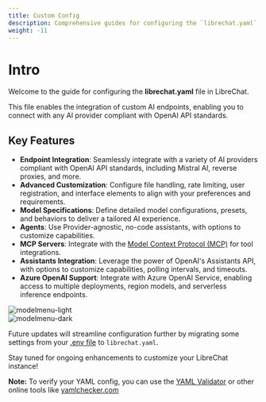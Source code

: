 ```yaml
---
title: Custom Config
description: Comprehensive guides for configuring the `librechat.yaml` file AKA the LibreChat Config file. This section is your one-stop resource for understanding and customizing endpoints & other integrations.
weight: -11
---
```


# Intro

Welcome to the guide for configuring the **librechat.yaml** file in LibreChat.

This file enables the integration of custom AI endpoints, enabling you to connect with any AI provider compliant with OpenAI API standards.

## Key Features

- **Endpoint Integration**: Seamlessly integrate with a variety of AI providers compliant with OpenAI API standards, including Mistral AI, reverse proxies, and more.
- **Advanced Customization**: Configure file handling, rate limiting, user registration, and interface elements to align with your preferences and requirements.
- **Model Specifications**: Define detailed model configurations, presets, and behaviors to deliver a tailored AI experience.
- **Agents**: Use Provider-agnostic, no-code assistants, with options to customize capabilities.
- **MCP Servers**: Integrate with the [Model Context Protocol (MCP)](https://modelcontextprotocol.io/introduction) for tool integrations.
- **Assistants Integration**: Leverage the power of OpenAI's Assistants API, with options to customize capabilities, polling intervals, and timeouts.
- **Azure OpenAI Support**: Integrate with Azure OpenAI Service, enabling access to multiple deployments, region models, and serverless inference endpoints.

<div style={{ display: "flex", justifyContent: "center", alignItems: "center", flexDirection: "column" }}>
  <div className="image-light-theme">
    <img src="https://github.com/danny-avila/LibreChat/assets/32828263/26336fa4-db61-438b-929c-0004aa4db56c" alt="modelmenu-light" style={{ width: "75%", height: "75%" }} />
  </div>

  <div className="image-dark-theme">
    <img src="https://github.com/danny-avila/LibreChat/assets/32828263/1e2fe33b-7073-4b4e-9ee1-7b7a99704bad" alt="modelmenu-dark" style={{ width: "75%", height: "75%" }} />
  </div>
</div>

Future updates will streamline configuration further by migrating some settings from your [.env file](/docs/configuration/dotenv) to `librechat.yaml`.

Stay tuned for ongoing enhancements to customize your LibreChat instance!

**Note:** To verify your YAML config, you can use the [YAML Validator](/toolkit/yaml_checker) or other online tools like [yamlchecker.com](https://yamlchecker.com/)

